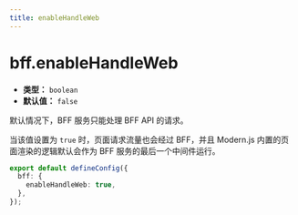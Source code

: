 ```yaml
---
title: enableHandleWeb
---
```


# bff.enableHandleWeb

- **类型：** `boolean`
- **默认值：** `false`


<EnableBFFCaution />

默认情况下，BFF 服务只能处理 BFF API 的请求。

当该值设置为 `true` 时，页面请求流量也会经过 BFF，并且 Modern.js 内置的页面渲染的逻辑默认会作为 BFF 服务的最后一个中间件运行。

```ts title="modern.config.ts"
export default defineConfig({
  bff: {
    enableHandleWeb: true,
  },
});
```
